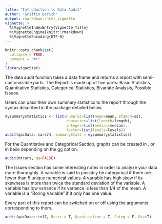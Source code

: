 ```yaml
---
title: "Introduction to Data Audit"
author: "Griffin Barich"
output: rmarkdown::html_vignette
vignette: >
  %\VignetteIndexEntry{Vignette Title}
  %\VignetteEngine{knitr::rmarkdown}
  %\VignetteEncoding{UTF-8}
---
```


```r
knitr::opts_chunk$set(
  collapse = TRUE,
  comment = "#>"
)
library(qacStat)
```

The data audit function takes a data frame and returns a report with semi-customizable parts. The Report is made up of five parts: Basic Statistics, Quantitative Statistics, Categorical Statistics, Bivariate Analysis, Possible Issues.

Users can pass their own summary statistics to the report through the syntax described in the \code{skimr} package detailed below.
```r
mysummarystatistics <- list(numeric=list(mean=mean, standd=sd),
                            character=list(length=length),
                            integer=list(median=median),
                            factor=list(levels=levels))
audit(qacData::cars74, summaryStats = mysummarystatistics)
```

For the Quantitative and Categorical Section, graphs can be created in \code{ggplot2}, or in base \code{R} depending on the gg option.
```r
audit(mtcars, gg=FALSE)
```



The Issues section has some interesting notes in order to analyze your data more thoroughly. 
  A variable is said to possibly be categorical if there are fewer than 5 unique numerical values.
  A variable has high skew if its skewness is more than twice the standard deviation of the variable. 
  A variable has low variance if its variance is less than 1/4 of the mean.
  A variable is a "Boring Variable" if it only has one value.
  
  
Every part of this report can be switched on or off using the arguments corresponding to them.

```r
audit(qacData::tv17, Basic = T, Quantitative = T, Categ = F, Biv=T)
```

